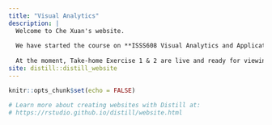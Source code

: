 ```yaml
---
title: "Visual Analytics"
description: |
  Welcome to Che Xuan's website.
  
  We have started the course on **ISSS608 Visual Analytics and Applications** since 16^th^ April 2022. More content will be updated under the navigation bars *DataViz Makeover* and *Take-home Exercise* as we progress further into the course.
  
  At the moment, Take-home Exercise 1 & 2 are live and ready for viewing.
site: distill::distill_website
---
```


```r
knitr::opts_chunk$set(echo = FALSE)

# Learn more about creating websites with Distill at:
# https://rstudio.github.io/distill/website.html

```

